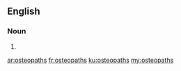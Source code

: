 ==English==

===Noun===
{{head|en|noun plural form}}

# {{plural of|osteopath|lang=en}}

[[ar:osteopaths]]
[[fr:osteopaths]]
[[ku:osteopaths]]
[[my:osteopaths]]
